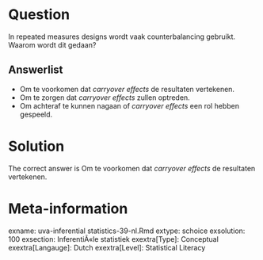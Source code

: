 Question
========

In repeated measures designs wordt vaak counterbalancing gebruikt. Waarom wordt dit gedaan? 

Answerlist
----------
* Om te voorkomen dat *carryover effects* de resultaten vertekenen.
* Om te zorgen dat *carryover effects* zullen optreden.
* Om achteraf te kunnen nagaan of *carryover effects* een rol hebben gespeeld.

Solution
========

The correct answer is  Om te voorkomen dat *carryover effects* de resultaten vertekenen. 

Meta-information
================
exname: uva-inferential statistics-39-nl.Rmd 
extype: schoice 
exsolution: 100 
exsection: InferentiÃ«le statistiek
exextra[Type]: Conceptual
exextra[Langauge]: Dutch 
exextra[Level]: Statistical Literacy